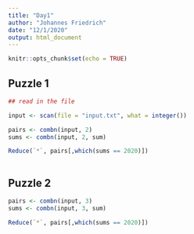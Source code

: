 ```yaml
---
title: "Day1"
author: "Johannes Friedrich"
date: "12/1/2020"
output: html_document
---
```


```r
knitr::opts_chunk$set(echo = TRUE)
```

## Puzzle 1

```r
## read in the file

input <- scan(file = "input.txt", what = integer())

pairs <- combn(input, 2)
sums <- combn(input, 2, sum)

Reduce(`*`, pairs[,which(sums == 2020)])
  
```


## Puzzle 2

```r
pairs <- combn(input, 3)
sums <- combn(input, 3, sum)

Reduce(`*`, pairs[,which(sums == 2020)])
```

